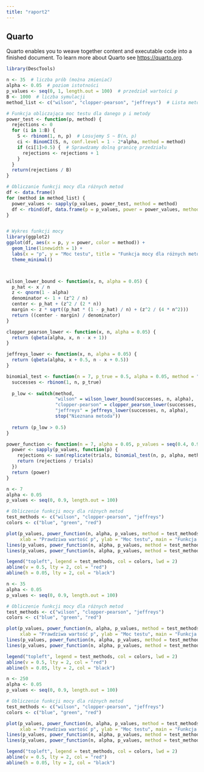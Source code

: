 ```yaml
---
title: "raport2"
---
```


## Quarto

Quarto enables you to weave together content and executable code into a finished document. To learn more about Quarto see <https://quarto.org>.

```r
library(DescTools)

n <- 35  # liczba prób (można zmieniać)
alpha <- 0.05  # poziom istotności
p_values <- seq(0, 1, length.out = 100)  # przedział wartości p
B <- 1000  # liczba symulacji
method_list <- c("wilson", "clopper-pearson", "jeffreys")  # Lista metod

# Funkcja obliczająca moc testu dla danego p i metody
power_test <- function(p, method) {
  rejections <- 0
  for (i in 1:B) {
    S <- rbinom(1, n, p)  # Losujemy S ~ B(n, p)
    ci <- BinomCI(S, n, conf.level = 1 - 2*alpha, method = method)
    if (ci[1]>0.5) {  # Sprawdzamy dolną granicę przedziału
      rejections <- rejections + 1
    }
  }
  return(rejections / B)
}

# Obliczanie funkcji mocy dla różnych metod
df <- data.frame()
for (method in method_list) {
  power_values <- sapply(p_values, power_test, method = method)
  df <- rbind(df, data.frame(p = p_values, power = power_values, method = method))
}


# Wykres funkcji mocy
library(ggplot2)
ggplot(df, aes(x = p, y = power, color = method)) +
  geom_line(linewidth = 1) +
  labs(x = "p", y = "Moc testu", title = "Funkcja mocy dla różnych metod") +
  theme_minimal()



```

```         
```

```r
wilson_lower_bound <- function(x, n, alpha = 0.05) {
  p_hat <- x / n
  z <- qnorm(1 - alpha)
  denominator <- 1 + (z^2 / n)
  center <- p_hat + (z^2 / (2 * n))
  margin <- z * sqrt((p_hat * (1 - p_hat) / n) + (z^2 / (4 * n^2)))
  return ((center - margin) / denominator)
}

clopper_pearson_lower <- function(x, n, alpha = 0.05) {
  return (qbeta(alpha, x, n - x + 1))
}

jeffreys_lower <- function(x, n, alpha = 0.05) {
  return (qbeta(alpha, x + 0.5, n - x + 0.5))
}

binomial_test <- function(n = 7, p_true = 0.5, alpha = 0.05, method = "wilson") {
  successes <- rbinom(1, n, p_true)
  
  p_low <- switch(method,
                  "wilson" = wilson_lower_bound(successes, n, alpha),
                  "clopper-pearson" = clopper_pearson_lower(successes, n, alpha),
                  "jeffreys" = jeffreys_lower(successes, n, alpha),
                  stop("Nieznana metoda"))
  
  return (p_low > 0.5)
}

power_function <- function(n = 7, alpha = 0.05, p_values = seq(0.4, 0.9, length.out = 100), trials = 1000, method = "wilson") {
  power <- sapply(p_values, function(p) {
    rejections <- sum(replicate(trials, binomial_test(n, p, alpha, method)))
    return (rejections / trials)
  })
  return (power)
}
```

```r
n <- 7
alpha <- 0.05
p_values <- seq(0, 0.9, length.out = 100)

# Obliczenie funkcji mocy dla różnych metod
test_methods <- c("wilson", "clopper-pearson", "jeffreys")
colors <- c("blue", "green", "red")

plot(p_values, power_function(n, alpha, p_values, method = test_methods[1]), type = "l", col = colors[1], lwd = 2,
     xlab = "Prawdziwa wartość p", ylab = "Moc testu", main = "Funkcja mocy różnych metod", ylim = c(0, 1))
lines(p_values, power_function(n, alpha, p_values, method = test_methods[2]), col = colors[2], lwd = 2)
lines(p_values, power_function(n, alpha, p_values, method = test_methods[3]), col = colors[3], lwd = 2)

legend("topleft", legend = test_methods, col = colors, lwd = 2)
abline(v = 0.5, lty = 2, col = "red")
abline(h = 0.05, lty = 2, col = "black")
```

```r
n <- 35
alpha <- 0.05
p_values <- seq(0, 0.9, length.out = 100)

# Obliczenie funkcji mocy dla różnych metod
test_methods <- c("wilson", "clopper-pearson", "jeffreys")
colors <- c("blue", "green", "red")

plot(p_values, power_function(n, alpha, p_values, method = test_methods[1]), type = "l", col = colors[1], lwd = 2,
     xlab = "Prawdziwa wartość p", ylab = "Moc testu", main = "Funkcja mocy różnych metod", ylim = c(0, 1))
lines(p_values, power_function(n, alpha, p_values, method = test_methods[2]), col = colors[2], lwd = 2)
lines(p_values, power_function(n, alpha, p_values, method = test_methods[3]), col = colors[3], lwd = 2)

legend("topleft", legend = test_methods, col = colors, lwd = 2)
abline(v = 0.5, lty = 2, col = "red")
abline(h = 0.05, lty = 2, col = "black")

```

```r
n <- 250
alpha <- 0.05
p_values <- seq(0, 0.9, length.out = 100)

# Obliczenie funkcji mocy dla różnych metod
test_methods <- c("wilson", "clopper-pearson", "jeffreys")
colors <- c("blue", "green", "red")

plot(p_values, power_function(n, alpha, p_values, method = test_methods[1]), type = "l", col = colors[1], lwd = 2,
     xlab = "Prawdziwa wartość p", ylab = "Moc testu", main = "Funkcja mocy różnych metod", ylim = c(0, 1))
lines(p_values, power_function(n, alpha, p_values, method = test_methods[2]), col = colors[2], lwd = 2)
lines(p_values, power_function(n, alpha, p_values, method = test_methods[3]), col = colors[3], lwd = 2)

legend("topleft", legend = test_methods, col = colors, lwd = 2)
abline(v = 0.5, lty = 2, col = "red")
abline(h = 0.05, lty = 2, col = "black")
```

```         
```
